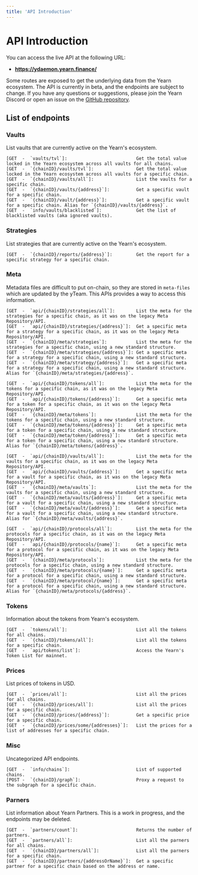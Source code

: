 ```yaml
---
title: 'API Introduction'
---
```




# API Introduction
You can access the live API at the following URL:

-  **https://ydaemon.yearn.finance/**

Some routes are exposed to get the underlying data from the Yearn ecosystem. The API is currently in beta, and the endpoints are subject to change. If you have any questions or suggestions, please join the Yearn Discord or open an issue on the [GitHub repository](https://github.com/yearn/ydaemon).

## List of endpoints

### Vaults
List vaults that are currently active on the Yearn's ecosystem.
```
[GET  -  `vaults/tvl`]:                          Get the total value locked in the Yearn ecosystem across all vaults for all chains.
[GET  -  `{chainID}/vaults/tvl`]:                Get the total value locked in the Yearn ecosystem across all vaults for a specific chain.
[GET  -  `{chainID}/vaults/all`]:                List the vaults for a specific chain.
[GET  -  `{chainID}/vaults/{address}`]:          Get a specific vault for a specific chain.
[GET  -  `{chainID}/vault/{address}`]:           Get a specific vault for a specific chain. Alias for `{chainID}/vaults/{address}`.
[GET  -  `info/vaults/blacklisted`]:             Get the list of blacklisted vaults (aka ignored vaults).
```

### Strategies
List strategies that are currently active on the Yearn's ecosystem.
```
[GET  -  `{chainID}/reports/{address}`]:         Get the report for a specific strategy for a specific chain.
```

### Meta
Metadata files are difficult to put on-chain, so they are stored in `meta-files` which are updated by the yTeam. This APIs provides a way to access this information.  

```
[GET  -  `api/{chainID}/strategies/all`]:        List the meta for the strategies for a specific chain, as it was on the legacy Meta Repository/API.
[GET  -  `api/{chainID}/strategies/{address}`]:  Get a specific meta for a strategy for a specific chain, as it was on the legacy Meta Repository/API.
[GET  -  `{chainID}/meta/strategies`]:           List the meta for the strategies for a specific chain, using a new standard structure.
[GET  -  `{chainID}/meta/strategies/{address}`]: Get a specific meta for a strategy for a specific chain, using a new standard structure.
[GET  -  `{chainID}/meta/strategy/{address}`]:   Get a specific meta for a strategy for a specific chain, using a new standard structure. Alias for `{chainID}/meta/strategies/{address}`.  

[GET  -  `api/{chainID}/tokens/all`]:            List the meta for the tokens for a specific chain, as it was on the legacy Meta Repository/API.
[GET  -  `api/{chainID}/tokens/{address}`]:      Get a specific meta for a token for a specific chain, as it was on the legacy Meta Repository/API.
[GET  -  `{chainID}/meta/tokens`]:               List the meta for the tokens for a specific chain, using a new standard structure.
[GET  -  `{chainID}/meta/tokens/{address}`]:     Get a specific meta for a token for a specific chain, using a new standard structure.
[GET  -  `{chainID}/meta/token/{address}`]:      Get a specific meta for a token for a specific chain, using a new standard structure. Alias for `{chainID}/meta/tokens/{address}`.  

[GET  -  `api/{chainID}/vaults/all`]:            List the meta for the vaults for a specific chain, as it was on the legacy Meta Repository/API.
[GET  -  `api/{chainID}/vaults/{address}`]:      Get a specific meta for a vault for a specific chain, as it was on the legacy Meta Repository/API.
[GET  -  `{chainID}/meta/vaults`]:               List the meta for the vaults for a specific chain, using a new standard structure.
[GET  -  `{chainID}/meta/vaults/{address}`]:     Get a specific meta for a vault for a specific chain, using a new standard structure.
[GET  -  `{chainID}/meta/vault/{address}`]:      Get a specific meta for a vault for a specific chain, using a new standard structure. Alias for `{chainID}/meta/vaults/{address}`.  

[GET  -  `api/{chainID}/protocols/all`]:         List the meta for the protocols for a specific chain, as it was on the legacy Meta Repository/API.
[GET  -  `api/{chainID}/protocols/{name}`]:      Get a specific meta for a protocol for a specific chain, as it was on the legacy Meta Repository/API.
[GET  -  `{chainID}/meta/protocols`]:            List the meta for the protocols for a specific chain, using a new standard structure.
[GET  -  `{chainID}/meta/protocols/{name}`]:     Get a specific meta for a protocol for a specific chain, using a new standard structure.
[GET  -  `{chainID}/meta/protocol/{name}`]:      Get a specific meta for a protocol for a specific chain, using a new standard structure. Alias for `{chainID}/meta/protocols/{address}`.
```

### Tokens
Information about the tokens from Yearn's ecosystem.
```
[GET  -  `tokens/all`]:                          List all the tokens for all chains.
[GET  -  `{chainID}/tokens/all`]:                List all the tokens for a specific chain.
[GET  -  `api/tokens/list`]:                     Access the Yearn's Token List for mainnet.
```

### Prices
List prices of tokens in USD.
```
[GET  -  `prices/all`]:                          List all the prices for all chains.
[GET  -  `{chainID}/prices/all`]:                List all the prices for a specific chain.
[GET  -  `{chainID}/prices/{address}`]:          Get a specific price for a specific chain.
[GET  -  `{chainID}/prices/some/{addresses}`]:   List the prices for a list of addresses for a specific chain.
```

### Misc
Uncategorized API endpoints.
```
[GET  -  `info/chains`]:                         List of supported chains.
[POST -  `{chainID}/graph`]:                     Proxy a request to the subgraph for a specific chain.
```

### Parners
List information about Yearn Partners.
<Callout type="warning" emoji="⚠️">
	This is a work in progress, and the endpoints may be deleted.
</Callout>
```
[GET  -  `partners/count`]:                      Returns the number of partners.
[GET  -  `partners/all`]:                        List all the parners for all chains.
[GET  -  `{chainID}/partners/all`]:              List all the parners for a specific chain.
[GET  -  `{chainID}/partners/{addressOrName}`]:  Get a specific partner for a specific chain based on the address or name.
```
